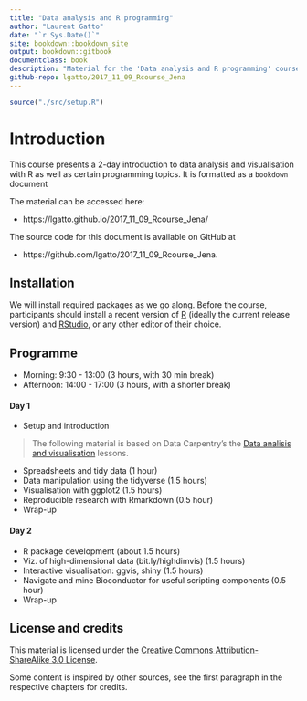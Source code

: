 ```yaml
--- 
title: "Data analysis and R programming"
author: "Laurent Gatto"
date: "`r Sys.Date()`"
site: bookdown::bookdown_site
output: bookdown::gitbook
documentclass: book
description: "Material for the 'Data analysis and R programming' course."
github-repo: lgatto/2017_11_09_Rcourse_Jena
---
```


```r
source("./src/setup.R")
```

# Introduction

This course presents a 2-day introduction to data analysis and
visualisation with R as well as certain programming topics. It is
formatted as a `bookdown` document

The material can be accessed here: 

- https://lgatto.github.io/2017_11_09_Rcourse_Jena/

The source code for this document is available on GitHub at

- https://github.com/lgatto/2017_11_09_Rcourse_Jena.

## Installation

We will install required packages as we go along. Before the course,
participants should install a recent version of
[R](https://www.r-project.org/) (ideally the current release version)
and [RStudio](https://www.rstudio.com/products/RStudio/), or any other
editor of their choice.

## Programme

- Morning: 9:30 - 13:00 (3 hours, with 30 min break)
- Afternoon: 14:00 - 17:00 (3 hours, with a shorter break)

#### Day 1  {-}

- Setup and introduction

> The following material is based on Data Carpentry's the
> [Data analisis and visualisation](http://www.datacarpentry.org/R-ecology-lesson/) lessons.

- Spreadsheets and tidy data (1 hour)
- Data manipulation using the tidyverse (1.5 hours)
- Visualisation with ggplot2 (1.5 hours)
- Reproducible research with Rmarkdown (0.5 hour)
- Wrap-up

#### Day 2 {-}
- R package development (about 1.5 hours)
- Viz. of high-dimensional data (bit.ly/highdimvis) (1.5 hours)
- Interactive visualisation: ggvis, shiny (1.5 hours)
- Navigate and mine Bioconductor for useful scripting components (0.5 hour)
- Wrap-up


## License and credits

This material is licensed under the
[Creative Commons Attribution-ShareAlike 3.0 License](http://creativecommons.org/licenses/by-sa/3.0/). 

Some content is inspired by other sources, see the first paragraph in
the respective chapters for credits.

